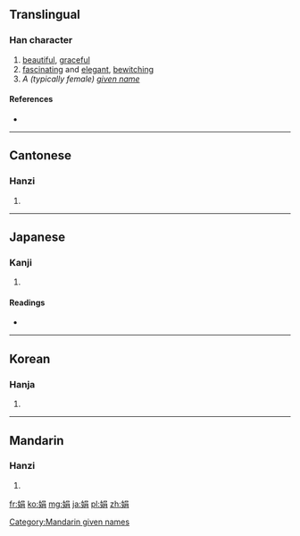 {{also|姢}}
==Translingual==

===Han character===
{{Han char|rn=38|rad=女|as=07|sn=10|four=4642<sub>7</sub>|canj=女口月 (VRB)|ids=⿰[[女]][[肙]]}}

# [[beautiful]], [[graceful]]
# [[fascinating]] and [[elegant]], [[bewitching]]
# ''A (typically female) [[given name]]''

====References====
* {{Han ref|kx=0262.330|dkj=06321|dj=0529.300|hdz=21052.010|uh=5A1F|ud=23071|bh=AE53|bd=44627}}

----

==Cantonese==

===Hanzi===
{{yue-hanzi|jyut=|y=[[gyun1]]}}

# {{defn|lang=yue|sort=女07}}

----

==Japanese==

===Kanji===
{{ja-kanji|grade=|rs=女07}}

# {{defn|lang=ja|sort=女07}}

====Readings====
* {{ja-readings|on=[[けん]] (ken), [[えん]] (en)|kun=[[あでやか]] (adeyaka), [[しなやか]] (shinayaka), [[こびる]] (kobiru)}}

----

==Korean==

===Hanja===
{{ko-hanja|hangeul=연|rv=yeon|mr=yŏn}}

# {{defn|lang=ko|sort=女07}}

----

==Mandarin==

===Hanzi===
{{cmn-hanzi|pin=[[juān]] ([[juan1]]), [[Juān]] ([[Juan1]])|wg=chüan<sup>1</sup>, Chüan<sup>1</sup>}}

# {{defn|lang=cmn|sort=女07}}

[[Category:Mandarin given names]]

[[fr:娟]]
[[ko:娟]]
[[mg:娟]]
[[ja:娟]]
[[pl:娟]]
[[zh:娟]]